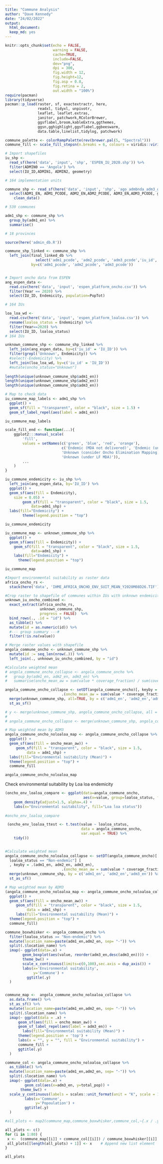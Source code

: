 ```yaml
---
title: "Commune Analysis"
author: "Dave Kennedy"
date: "24/02/2022"
output:
  html_document: 
  keep_md: yes
---
```


```r
knitr::opts_chunk$set(echo = FALSE, 
                      warning = FALSE, 
                      cache=TRUE,
                      include=FALSE,
                      dev="png",
                      dpi = 300,
                      fig.width = 12,
                      fig.height=12,
                      fig.asp = 0.8,
                      fig.retina = 2,
                      out.width = "100%")
require(pacman)
library(tidyverse)
pacman::p_load(raster, sf, exactextractr, here,
               readxl, tidyxl, unpivotr,
               leaflet, leaflet.extras, 
               janitor, patchwork,RColorBrewer,
               ggsflabel,broom,kableExtra,ggthemes,
               ggsn,gghighlight,ggsflabel,ggbeeswarm,
               data.table,linelist,tidylog, patchwork)

commune_palette <- colorRampPalette(rev(brewer.pal(5, "Spectral")))
commune_fill <- scale_fill_stepsn(n.breaks = 6, colours = viridis::viridis(6), limits=c(1, 100))
```

```r
# Import shapefiles 
iu_shp <-
  read_sf(here('data', 'input', 'shp', 'ESPEN_IU_2020.shp')) %>%
  filter(ADMIN0 == 'Angola') %>% 
  select(IU_ID,ADMIN1, ADMIN2, geometry)

# 164 implementation units

commune_shp <- read_sf(here('data', 'input', 'shp', 'ago_admbnda_adm3_gadm_ine_ocha_20180904.shp')) %>% 
  select(ADM1_EN, ADM1_PCODE, ADM2_EN,ADM2_PCODE, ADM3_EN,ADM3_PCODE, geometry) %>% 
    clean_data()

# 539 communes 

adm1_shp <- commune_shp %>%
  group_by(adm1_en) %>%
  summarise()

# 18 provinces 

source(here('admin_db.R'))

commune_shp_linked <- commune_shp %>% 
  left_join(final_linked_db %>% 
              select('adm1_pcode', 'adm2_pcode', 'adm3_pcode','iu_id', 'total_pop'),
            by=c('adm1_pcode', 'adm2_pcode', 'adm3_pcode'))


# Import oncho data from ESPEN
ang_espen_data <-
  read.csv(here('data', 'input', 'espen_platform_oncho.csv')) %>%
  filter(Year == 2020) %>% 
  select(IU_ID, Endemicity, population=PopTot)

# 164 IUs

loa_loa_wd <-
  read.csv(here('data', 'input', 'espen_platform_loaloa.csv')) %>% 
  rename(loaloa_status = Endemicity) %>% 
  filter(Year==2020) %>% 
  select(IU_ID, loaloa_status)
# 164 IUs

unknown_commune_shp <- commune_shp_linked %>% 
  left_join(ang_espen_data, by=c('iu_id' = 'IU_ID')) %>% 
  filter(grepl('Unknown', Endemicity)) %>% 
  #select(-Endemicity) %>% 
  left_join(loa_loa_wd, by=c('iu_id' = 'IU_ID')) 
  #mutate(oncho_status="Unknown")
  
length(unique(unknown_commune_shp$adm1_en))
length(unique(unknown_commune_shp$adm2_en))
length(unique(unknown_commune_shp$adm3_en))


```

```r
# Map to check data
iu_commune_map_labels <- adm1_shp %>%
  ggplot() +
  geom_sf(fill = "transparent", color = "black", size = 1.5) +
  geom_sf_label_repel(aes(label = adm1_en))

iu_commune_map_labels

scale_fill_end <- function(...){
    ggplot2:::manual_scale(
        'fill', 
        values = setNames(c('green', 'blue', 'red', 'orange'), 
                          c('Endemic (MDA not delivered)', 'Endemic (under MDA)', 
                          'Unknown (consider Oncho Elimination Mapping)', 
                          'Unknown (under LF MDA)')), 
        ...
    )
}

iu_commune_endemicity <- iu_shp %>% 
  left_join(ang_espen_data, by='IU_ID') %>% 
  ggplot() +
  geom_sf(aes(fill = Endemicity),
    size = 0.05) +
        geom_sf(fill = "transparent", color = "black", size = 1.5,
            data=adm1_shp) +
  labs(fill="Endemicity") +
        theme(legend.position = "top")

iu_commune_endemicity

iu_commune_map <- unknown_commune_shp %>%
  ggplot() +
  geom_sf(aes(fill = Endemicity)) +
    geom_sf(fill = "transparent", color = "black", size = 1.5,
            data=adm1_shp) +
    labs(fill="Endemicity") +
      theme(legend.position = "top")

iu_commune_map

```

```r

#Import environmental suitability as raster data
africa_oncho_rs <-
  stack(here('data', 'IHME_AFRICA_ONCHO_ENV_SUIT_MEAN_Y2020M08D26.TIF'))

#Crop raster to shapefile of communes within IUs with unknown endemicity
unknown_iu_oncho_combined <-
  exact_extract(africa_oncho_rs,
                unknown_commune_shp,
                progress = FALSE)  %>%
  bind_rows(., .id = "id") %>%
  as_tibble() %>% 
  mutate(id = as.numeric(id)) %>%
  #--- group summary ---#
  filter(!is.na(value))

# Merge raster values with shapefile
angola_commune_oncho <- unknown_commune_shp %>%
  mutate(id := seq_len(nrow(.))) %>%
  left_join(., unknown_iu_oncho_combined, by = "id") 

```

```r
#Calculate weighted mean
# angola_commune_oncho_collapse <- angola_commune_oncho %>%
#   group_by(adm1_en, adm2_en, adm3_en) %>%
#   summarise(oncho_mean_aw = sum(value * coverage_fraction) / sum(coverage_fraction))  

angola_commune_oncho_collapse <- setDT(angola_commune_oncho)[, keyby = .(adm1_en, adm2_en, adm3_en), 
                          .(oncho_mean_aw = sum(value * coverage_fraction) / sum(coverage_fraction))] %>%  
  merge(unknown_commune_shp, all=TRUE, by = c('adm1_en', 'adm2_en','adm3_en')) %>% 
  st_as_sf()

# y <- merge(unknown_commune_shp, angola_commune_oncho_collapse, all = TRUE, by = "Id")
# 
# angola_commune_oncho_collapse <- merge(unknown_commune_shp, angola_commune_oncho_summary, all.x = TRUE, by = c('adm1_en', 'adm2_en','adm3_en'))

# Map weighted mean by ADM3  
angola_commune_oncho_noloaloa_map <- angola_commune_oncho_collapse %>% 
  ggplot() +
  geom_sf(aes(fill = oncho_mean_aw)) +
     geom_sf(fill = "transparent", color = "black", size = 1.5,
          data = adm1_shp) +
  labs(fill="Environmental suitability (Mean)") +
  theme(legend.position = "top") +
  commune_fill

angola_commune_oncho_noloaloa_map
```



Check environmental suitability by Loa loa endemicity

```r

(oncho_env_loaloa_compare <- ggplot(data=angola_commune_oncho, 
                                    aes(x=value, group=loaloa_status, fill=loaloa_status)) +
    geom_density(adjust=1.5, alpha=.4) +
    labs(x="Environmental suitability", fill="Loa loa status"))
  
#oncho_env_loaloa_compare

 (oncho_env_loaloa_ttest <- t.test(value ~ loaloa_status, 
                                   data = angola_commune_oncho, 
                                   var.equal = TRUE) %>% 
    tidy())
  
```

```r
#Calculate weighted mean
angola_commune_oncho_noloaloa_collapse <- setDT(angola_commune_oncho)[
  loaloa_status == "Non-endemic"] [
  , keyby = .(adm1_en, adm2_en, adm3_en), 
                          .(oncho_mean_aw = sum(value * coverage_fraction) / sum(coverage_fraction))] %>%  
  merge(unknown_commune_shp, by = c('adm1_en', 'adm2_en','adm3_en')) %>% 
  st_as_sf()

# Map weighted mean by ADM3  
(angola_commune_oncho_noloaloa_map <- angola_commune_oncho_noloaloa_collapse %>% 
  ggplot() +
  geom_sf(aes(fill = oncho_mean_aw)) +
     geom_sf(fill = "transparent", color = "black", size = 1.5, 
          data = adm1_shp) +
     labs(fill="Environmental suitability (Mean)") +
  theme(legend.position = "top") +
  commune_fill)

commune_boxwhisker <- angola_commune_oncho %>% 
  filter(loaloa_status == "Non-endemic") %>% 
  mutate(location_name=paste(adm1_en,adm2_en, sep= "-")) %>% 
  split(.$location_name) %>%
  imap(~ ggplot(data=.x) +
        geom_boxplot(aes(value, reorder(adm3_en,desc(adm3_en)))) + 
        theme_bw() +
        scale_x_continuous(limits=c(0,100),sec.axis = dup_axis()) +
        labs(x='Environmental suitability', 
             y='Commune') +
          ggtitle(.y) 
  )


commune_map <-  angola_commune_oncho_noloaloa_collapse %>%
  as.data.frame() %>% 
  st_as_sf() %>% 
  mutate(location_name=paste(adm1_en,adm2_en, sep= "-")) %>% 
  split(.$location_name) %>%
  imap(~ ggplot(data = .x) +
      geom_sf(aes(fill = oncho_mean_aw)) +
      geom_sf_label_repel(aes(label = adm3_en)) +
        labs(fill="Environmental suitability (Mean)") +
      theme(legend.position = 'top') +
      labs(x = "", y = "", fill = "Environmental suitability") +
      commune_fill +
      ggtitle(.y)
  )

commune_col <- angola_commune_oncho_noloaloa_collapse %>% 
  as_tibble() %>% 
  mutate(location_name=paste(adm1_en,adm2_en, sep= "-")) %>% 
  split(.$location_name) %>%
  imap(~ ggplot(data=.x) +
         geom_col(aes(x=adm3_en, y=total_pop)) +
       theme_bw() +
  scale_y_continuous(labels = scales::unit_format(unit = "K", scale = 1e-3)) +
         labs(x='Commune', 
              y='Popoulation') +
         ggtitle(.y) 
  )

#all_plots <- map2(commune_map,commune_boxwhisker,commune_col,~{.x / .y + .z})

all_plots <- c()
for (i in 1:80) {
 x <-  (commune_map[[i]] + commune_col[[i]]) / commune_boxwhisker[[i]]
 all_plots[[length(all_plots) + 1]] <- x    # Append new list element
}

```




```r
all_plots
```

